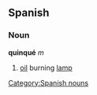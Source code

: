 == Spanish == 
=== Noun === 
'''quinqué''' ''m'' 
# [[oil]] burning [[lamp]]
[[Category:Spanish nouns]]